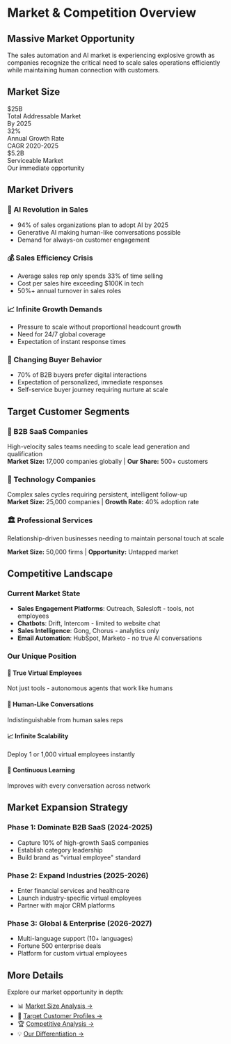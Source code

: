 # Market & Competition Overview

## Massive Market Opportunity

The sales automation and AI market is experiencing explosive growth as companies recognize the critical need to scale sales operations efficiently while maintaining human connection with customers.

## Market Size

<div className="nx-mt-6 nx-grid nx-grid-cols-1 nx-gap-6 md:nx-grid-cols-3">
  <div className="nx-rounded-lg nx-bg-gradient-to-br nx-from-indigo-50 nx-to-indigo-100 nx-p-6 dark:nx-from-indigo-900/20 dark:nx-to-indigo-800/20">
    <div className="nx-text-4xl nx-font-bold nx-text-indigo-700 dark:nx-text-indigo-400">$25B</div>
    <div className="nx-mt-1 nx-text-sm nx-font-medium nx-text-indigo-600 dark:nx-text-indigo-500">Total Addressable Market</div>
    <div className="nx-mt-2 nx-text-xs nx-text-indigo-600 dark:nx-text-indigo-500">By 2025</div>
  </div>
  
  <div className="nx-rounded-lg nx-bg-gradient-to-br nx-from-emerald-50 nx-to-emerald-100 nx-p-6 dark:nx-from-emerald-900/20 dark:nx-to-emerald-800/20">
    <div className="nx-text-4xl nx-font-bold nx-text-emerald-700 dark:nx-text-emerald-400">32%</div>
    <div className="nx-mt-1 nx-text-sm nx-font-medium nx-text-emerald-600 dark:nx-text-emerald-500">Annual Growth Rate</div>
    <div className="nx-mt-2 nx-text-xs nx-text-emerald-600 dark:nx-text-emerald-500">CAGR 2020-2025</div>
  </div>
  
  <div className="nx-rounded-lg nx-bg-gradient-to-br nx-from-amber-50 nx-to-amber-100 nx-p-6 dark:nx-from-amber-900/20 dark:nx-to-amber-800/20">
    <div className="nx-text-4xl nx-font-bold nx-text-amber-700 dark:nx-text-amber-400">$5.2B</div>
    <div className="nx-mt-1 nx-text-sm nx-font-medium nx-text-amber-600 dark:nx-text-amber-500">Serviceable Market</div>
    <div className="nx-mt-2 nx-text-xs nx-text-amber-600 dark:nx-text-amber-500">Our immediate opportunity</div>
  </div>
</div>

## Market Drivers

### 🚀 AI Revolution in Sales
- 94% of sales organizations plan to adopt AI by 2025
- Generative AI making human-like conversations possible
- Demand for always-on customer engagement

### 💰 Sales Efficiency Crisis
- Average sales rep only spends 33% of time selling
- Cost per sales hire exceeding $100K in tech
- 50%+ annual turnover in sales roles

### 📈 Infinite Growth Demands
- Pressure to scale without proportional headcount growth
- Need for 24/7 global coverage
- Expectation of instant response times

### 🤝 Changing Buyer Behavior
- 70% of B2B buyers prefer digital interactions
- Expectation of personalized, immediate responses
- Self-service buyer journey requiring nurture at scale

## Target Customer Segments

<div className="nx-mt-8 nx-space-y-4">
  <div className="nx-rounded-lg nx-border nx-border-gray-200 nx-p-4 dark:nx-border-gray-800">
    <h3 className="nx-font-semibold nx-text-lg">💼 B2B SaaS Companies</h3>
    <span className="nx-text-sm nx-text-gray-600 dark:nx-text-gray-400 nx-mt-1">
      High-velocity sales teams needing to scale lead generation and qualification
    </span>
    <div className="nx-mt-2 nx-text-sm">
      <strong>Market Size:</strong> 17,000 companies globally | <strong>Our Share:</strong> 500+ customers
    </div>
  </div>
  
  <div className="nx-rounded-lg nx-border nx-border-gray-200 nx-p-4 dark:nx-border-gray-800">
    <h3 className="nx-font-semibold nx-text-lg">🏢 Technology Companies</h3>
    <span className="nx-text-sm nx-text-gray-600 dark:nx-text-gray-400 nx-mt-1">
      Complex sales cycles requiring persistent, intelligent follow-up
    </span>
    <div className="nx-mt-2 nx-text-sm">
      <strong>Market Size:</strong> 25,000 companies | <strong>Growth Rate:</strong> 40% adoption rate
    </div>
  </div>
  
  <div className="nx-rounded-lg nx-border nx-border-gray-200 nx-p-4 dark:nx-border-gray-800">
    <h3 className="nx-font-semibold nx-text-lg">🏛️ Professional Services</h3>
    <p className="nx-text-sm nx-text-gray-600 dark:nx-text-gray-400 nx-mt-1">
      Relationship-driven businesses needing to maintain personal touch at scale
    </p>
    <div className="nx-mt-2 nx-text-sm">
      <strong>Market Size:</strong> 50,000 firms | <strong>Opportunity:</strong> Untapped market
    </div>
  </div>
</div>

## Competitive Landscape

### Current Market State
- **Sales Engagement Platforms**: Outreach, Salesloft - tools, not employees
- **Chatbots**: Drift, Intercom - limited to website chat
- **Sales Intelligence**: Gong, Chorus - analytics only
- **Email Automation**: HubSpot, Marketo - no true AI conversations

### Our Unique Position

<div className="nx-mt-6 nx-grid nx-grid-cols-1 nx-gap-4 md:nx-grid-cols-2">
  <div className="nx-rounded-lg nx-bg-blue-50 nx-p-4 dark:nx-bg-blue-900/20">
    <h4 className="nx-font-semibold">🤖 True Virtual Employees</h4>
    <span className="nx-text-sm nx-text-gray-600 dark:nx-text-gray-400 nx-mt-1">
      Not just tools - autonomous agents that work like humans
    </span>
  </div>
  
  <div className="nx-rounded-lg nx-bg-green-50 nx-p-4 dark:nx-bg-green-900/20">
    <h4 className="nx-font-semibold">💬 Human-Like Conversations</h4>
    <span className="nx-text-sm nx-text-gray-600 dark:nx-text-gray-400 nx-mt-1">
      Indistinguishable from human sales reps
    </span>
  </div>
  
  <div className="nx-rounded-lg nx-bg-purple-50 nx-p-4 dark:nx-bg-purple-900/20">
    <h4 className="nx-font-semibold">📈 Infinite Scalability</h4>
    <p className="nx-text-sm nx-text-gray-600 dark:nx-text-gray-400 nx-mt-1">
      Deploy 1 or 1,000 virtual employees instantly
    </p>
  </div>
  
  <div className="nx-rounded-lg nx-bg-orange-50 nx-p-4 dark:nx-bg-orange-900/20">
    <h4 className="nx-font-semibold">🧠 Continuous Learning</h4>
    <p className="nx-text-sm nx-text-gray-600 dark:nx-text-gray-400 nx-mt-1">
      Improves with every conversation across network
    </p>
  </div>
</div>

## Market Expansion Strategy

### Phase 1: Dominate B2B SaaS (2024-2025)
- Capture 10% of high-growth SaaS companies
- Establish category leadership
- Build brand as "virtual employee" standard

### Phase 2: Expand Industries (2025-2026)
- Enter financial services and healthcare
- Launch industry-specific virtual employees
- Partner with major CRM platforms

### Phase 3: Global & Enterprise (2026-2027)
- Multi-language support (10+ languages)
- Fortune 500 enterprise deals
- Platform for custom virtual employees

## More Details

Explore our market opportunity in depth:

- 📊 [Market Size Analysis →](/market/market-size)
- 🎯 [Target Customer Profiles →](/market/target-customers)
- 🏆 [Competitive Analysis →](/market/competitive-landscape)
- 💡 [Our Differentiation →](/market/differentiation) 